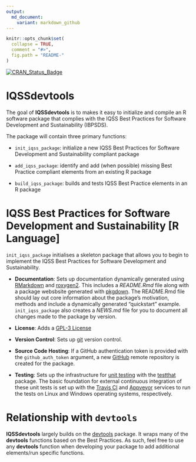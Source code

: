 ```yaml
---
output:
  md_document:
    variant: markdown_github
---
```


<!-- README.md is generated from README.Rmd. Please edit that file -->

```r
knitr::opts_chunk$set(
  collapse = TRUE,
  comment = "#>",
  fig.path = "README-"
)
```

[![CRAN_Status_Badge](http://www.r-pkg.org/badges/version/IQSSdevtools)](https://cran.r-project.org/package=IQSSdevtools)

# IQSSdevtools

The goal of **IQSSdevtools** is to makes it easy to initialize and compile an
R software package that complies with the IQSS Best Practices for Software
Development and Sustainability (IBPSDS).

The package will contain three primary functions:

- `init_iqss_package`: initialize a new IQSS Best Practices for Software
Development and Sustainability compliant package

- `add_iqss_package`: identify and add (when possible) missing Best Practice
compliant elements from an existing R package

- `build_iqss_package`: builds and tests IQSS Best Practice elements in an R
package

# IQSS Best Practices for Software Development and Sustainability [R Language]

`init_iqss_package` initialises a skeleton package that allows you to begin to
implement the IQSS Best Practices for Software Development and Sustainability.

- **Documentation**: Sets up documentation dynamically generated using [RMarkdown](http://rmarkdown.rstudio.com/)
and [roxygen2](https://CRAN.R-project.org/package=roxygen2). This includes a *README.Rmd*
file along with a package websbsite generated with [pkgdown](https://github.com/hadley/pkgdown).
The README.Rmd file should lay out core information about the package's motivation, methods and
include a dynamically generated "quickstart" example. `init_iqss_package` also creates a
*NEWS.md* file for you to document all changes made to the package by version.

- **License**: Adds a [GPL-3 License](https://www.gnu.org/licenses/gpl-3.0.en.html)

- **Version Control**: Sets up [git](https://git-scm.com/) version control.

- **Source Code Hosting**: If a GitHub authentication token is provided
with the `github_auth_token` argument, a new [GitHub](https://github.com/) remote repository is created for the package.

- **Testing**: Sets up the infrastructure for [unit testing](https://en.wikipedia.org/wiki/Unit_testing) with the
[testthat](https://CRAN.R-project.org/package=testthat) package. The basic foundation for external
continuous integration of these unit tests is set up with the
[Travis CI](https://travis-ci.org/) and [Appveyor](https://www.appveyor.com/) services
to run the tests on Linux and Windows operating systems, respectively.



# Relationship with `devtools`

**IQSSdevtools** largely builds on the
[devtools](https://CRAN.R-project.org/package=devtools) package. It
wraps many of the **devtools** functions based on the Best Practices. As such,
feel free to use any **devtools** function when developing your package to
add additional elements/run specific functions.
